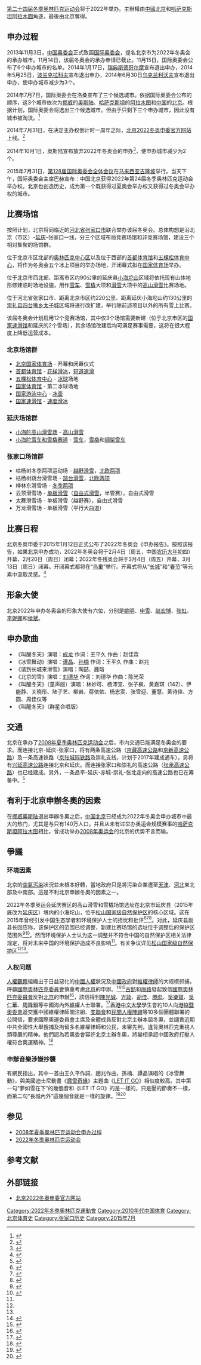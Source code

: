 {{refimprove|time=2014-02-10T11:24:02+00:00}}

{{Olympic bid|2022|冬季|
| Paralympics = yes
| logo = [[File:Beijing_2022_Winter_Olympic_candidate_logo.svg|260px]]
| logo-size = 
| shortlisted1 = |
| fullname = {{PRC}}[[北京市|北京市]]
| chair = 
| committee = [[中国奥林匹克委员会|中国奥林匹克委员会]] (CHN)
| history = 举办过[[2008年夏季奥林匹克运动会|2008年夏季奥林匹克运动会]]
}}
[[2022年冬季奥林匹克运动会|第二十四届冬季奥林匹克运动会]]将于2022年举办。主辦權由[[中华人民共和国|中國]][[北京市|北京]]和[[哈萨克斯坦|哈萨克斯坦]][[阿拉木圖|阿拉木圖]]角逐，最後由北京奪得。
== 申办过程 ==

2013年11月3日，[[中国奥委会|中国奥委会]]正式致函[[国际奥委会|国际奥委会]]，提名北京市为2022年冬奥会的承办城市。11月14日，该届冬奥会的承办申请已截止。11月15日，国际奥委会公布了6个申办城市的名单。2014年1月17日，[[瑞典|瑞典]][[斯德哥尔摩|斯德哥尔摩]]宣布退出申办，2014年5月25日，[[波兰|波兰]][[克拉科夫|克拉科夫]]宣布退出申办，2014年6月30日[[乌克兰|乌克兰]][[利沃夫|利沃夫]]宣布退出申办，使申办城市减少为3个。

2014年7月7日，国际奥委会在洛桑宣布了三个候选城市。依据国际奥委会公布的顺序，这3个城市依次为[[挪威|挪威]]的[[奥斯陆|奥斯陆]]、[[哈萨克斯坦|哈萨克斯坦]]的[[阿拉木图|阿拉木图]]和[[中国|中国]]的[[北京|北京]]。根据计划，国际奥委会将选出三个候选城市。但由于只剩下三个申办城市，因此没有城市被淘汰。<ref>{{cite web|title=北京正式成2022冬奥会申办候选城市 PK俩对手|url=http://sports.qq.com/a/20140707/063270.htm|date=2014-07-07|accessdate=2014-07-07|publisher=腾讯体育|archive-date=2014-07-12|archive-url=https://web.archive.org/web/20140712124440/http://sports.qq.com/a/20140707/063270.htm|dead-url=no}}</ref>

2014年7月31日，在决定主办权倒计时一周年之际，[https://web.archive.org/web/20140803072025/http://www.beijing-2022.cn/ 北京2022冬奥申委官方网站]上线。<ref>{{cite web|title=北京2022年冬奥申委官网正式开通上线|url=http://www.beijing-2022.cn/a/20140731/021731.htm|date=2014-07-31|accessdate=2014-07-31|publisher=北京2022冬奥申委官方网站|archive-url=https://web.archive.org/web/20140804124140/http://www.beijing-2022.cn/a/20140731/021731.htm|archive-date=2014-08-04|dead-url=yes}}</ref>

2014年10月1日，奥斯陆宣布放弃2022年冬奥会的申办<ref>{{cite web|title=（冬奥会）国际奥委会对奥斯陆退出申奥表示遗憾|url=http://news.xinhuanet.com/sports/2014-10/02/c_127059792.htm|date=2014年10月2日|publisher=新华社|accessdate=2014年10月2日|archive-date=2014年10月6日|archive-url=https://web.archive.org/web/20141006141549/http://news.xinhuanet.com/sports/2014-10/02/c_127059792.htm|dead-url=no}}</ref>，使申办城市减少为2个。

2015年7月31日，[[第128届国际奥委会全体会议|第128届国际奥委会全体会议]]在[[马来西亚|马来西亚]][[吉隆坡|吉隆坡]]举行。当天下午，国际奥委会主席巴赫宣布：中国北京获得2022年第24届冬季奥林匹克运动会举办权。北京也创造历史，成为第一个既获得过夏奥会举办权又获得过冬奥会举办权的城市。

== 比赛场馆 ==

按照计划，北京将同临近的[[河北省|河北省]][[张家口市|张家口市]]联合举办该届冬奥会。总体构想是沿北京（市区）-[[延庆县|延庆]]-张家口一线，分三个区域布局竞赛场馆和非竞赛场馆，建设三个相对集聚的场馆群。

位于北京市区北部的[[奥林匹克公园_(北京)|奥林匹克中心区]]以及位于西部的[[首都体育馆|首都体育馆]]和[[五棵松体育中心|五棵松体育中心]]，将作为冬奥会五个冰上项目的举办场地，开闭幕式拟在[[国家体育场_(北京)|国家体育场]]举办。

位于北京市西北部、距离市区约90公里的延庆县[[小海坨山|小海坨山]]区域将依托现有山体地形修建临时场地设施，用作[[雪车|雪车]]、[[雪橇|雪橇]]大项和[[滑雪|滑雪]]大项中的[[高山滑雪|高山滑雪]]比赛场地。

位于河北省张家口市、距离北京市区约220公里、距离延庆小海坨山约130公里的[[崇礼县|崇礼县]][[四台嘴乡|四台嘴乡]][[太子城村|太子城]]区域将进行改扩建，举行除前述项目以外的所有雪上比赛。

该届冬奥会计划启用12个竞赛场馆，其中仅3个场馆需要新建（位于北京市区的[[国家速滑馆|国家速滑馆]]和延庆的2个雪场），其余场馆改建后均可满足赛事需要，这将在很大程度上降低运营成本。

===北京场馆群===
*[[北京国家体育场|北京国家体育场]] - 开幕和闭幕仪式 
*[[首都体育馆|首都体育馆]] - [[花样滑冰|花样滑冰]]，[[短道速滑|短道速滑]] 
*[[万事达中心|五棵松体育中心]] - [[冰球|冰球]]场地 
*[[国家体育馆|国家体育馆]] - 第二冰球场地 
*[[国家游泳中心|国家游泳中心]] - [[冰壶|冰壶]] 
*[[国家速滑馆|国家速滑馆]] - [[速度滑冰|速度滑冰]]

===延庆场馆群===
*[[国家高山滑雪中心|小海陀高山滑雪场]] - [[高山滑雪|高山滑雪]] 
*[[国家雪车雪橇中心|小海陀雪车和雪橇赛道]] - [[雪车|雪车]]，[[雪橇運動|雪橇]]和[[钢架雪车|钢架雪车]]

===张家口场馆群===
*枯杨树冬季两项运动场 - [[越野滑雪|越野滑雪]]，[[北欧两项|北欧两项]]
*枯杨树跳台滑雪场 - [[跳台滑雪|跳台滑雪]]，[[北欧两项|北欧两项]]
*桦林东滑雪场 - [[冬季两项|冬季两项]]
*云顶滑雪场 - [[单板滑雪|单板滑雪]]（[[自由式滑雪|自由式滑雪]]，半管赛），自由式滑雪 
*太舞滑雪场 - 单板滑雪（越野赛），自由式滑雪 
*万龙滑雪场 - 单板滑雪（平行大曲道）

== 比赛日程 ==

北京冬奥申委于2015年1月12日正式公布了2022年冬奥会《申办报告》。按照该报告，如果北京申办成功，2022年冬奥会将于2月4日（周五，中国[[农历|农历]][[大年|大年]]初四）开幕，2月20日（周日）闭幕；2022年冬残奥会将于3月4日（周五）开幕，3月13日（周日）闭幕。开闭幕式都将在“[[国家体育场_(北京)|鸟巢]]”举行。开幕式将从“[[长城|长城]]”和“[[春节|春节]]”等元素中汲取灵感。<ref>{{cite web|title=北京冬奥会拟２０２２年春节期间举办|url=http://news.xinhuanet.com/sports/2015-01/13/c_127381029.htm|date=2015-01-13|accessdate=2015-01-13|publisher=法制晚报|archive-date=2015-01-13|archive-url=https://web.archive.org/web/20150113174110/http://news.xinhuanet.com/sports/2015-01/13/c_127381029.htm|dead-url=no}}</ref>

== 形象大使 ==
北京2022年申办冬奥会的形象大使有六位，分别是[[姚明|姚明]]、[[申雪|申雪]]、[[赵宏博|赵宏博]]、[[张虹_(运动员)|张虹]]、[[李妮娜|李妮娜]]和[[侯斌|侯斌]]。

== 申办歌曲 ==
*《叫醒冬天》演唱：[[成龙|成龙]] 作词：王平久 作曲：赵佳霖
*《冰雪舞动》演唱：[[谭晶|谭晶]]、[[孙楠|孙楠]] 作词：王平久 作曲：赵兆
*《请到长城来滑雪》演唱：陶喆、鹿晗
*《北京的雪》演唱：[[刘德华|刘德华]] 作词：刘德华 作曲：陈光荣
*《叫醒冬天》（童声版）演唱：林妙可、杨沛宜、张子枫、黄嘉琪（142）、伊能静、关晓彤、陆子艺、柳岩、蒋依依、杨志雯、张雪迎、董慧、黄诗佳、方圆、周佳仪等
*《叫醒冬天》（群星合唱版）

== 交通 ==

北京在承办了[[2008年夏季奥林匹克运动会|2008年夏季奥林匹克运动会]]之后，市内交通已能满足冬奥会的要求。而连接北京-延庆-张家口，将有两条高速公路（[[京藏高速公路|京藏高速公路]]和[[京新高速公路|京新高速公路]]）及一条高速铁路（[[京张城际铁路|京张城际铁路]]及崇礼支线，计划于2017年建成通车），另将有[[兴延高速公路|兴延高速公路]]连接北京和延庆。而连接张家口和崇礼的高速公路（[[张承高速公路|张承高速公路]]）也已经建成。另外，一条昌平-延庆-赤城-崇礼-张北走向的高速公路也已在筹备中。<ref>{{cite web|title=申冬奥 京张要建新高速|url=http://www.fawan.com.cn/html/2014-09/11/content_508105.htm|date=2014-09-11|accessdate=2014-09-11|publisher=新华网|deadurl=yes|archiveurl=https://web.archive.org/web/20140911160419/http://www.fawan.com.cn/html/2014-09/11/content_508105.htm|archivedate=2014-09-11}}</ref>

== 有利于北京申辦冬奧的因素 ==

在[[挪威|挪威]][[奥斯陆|奥斯陆]]退出申辦冬奧之后，[[中国|中国]][[北京|北京]]已经成为2022年冬奥会申办城市中最大的热门，尤其是与只有140万人口，并且从未有过举办奥运会规模赛事的[[哈萨克斯坦|哈萨克斯坦]][[阿拉木图|阿拉木图]]相比，曾成功举办[[2008年奥运会|2008年奥运会]]的北京的优势不言而喻。

== 爭議 ==
=== 环境因素 ===
北京的[[空氣污染|空氣污染]]狀況並未根本好轉，當地政府只是將污染企業遷至[[天津|天津]]、[[河北|河北]]東北部及中南部。這是不利北京申辦冬奧的因素之一。

2022年冬季奥运会延庆赛区的高山滑雪和雪橇场馆选址在北京市延庆县（2015年底改为[[延庆区|延庆区]]）境内的小海坨山，位于[[松山国家级自然保护区|松山国家级自然保护区]]的核心区域。这在2015年曾经引发中国生态学者和环境保护人士的担忧和批评<ref>{{cite web|url=http://www.scmp.com/news/china/society/article/1846273/winter-olympic-games-venues-china-pose-threat-beijing-nature|title=Winter Olympic Games venues in China 'pose threat to Beijing nature reserve'|work=South China Morning Post|date=2015-08-03|accessdate=2015-08-12|archive-date=2015-08-07|archive-url=https://web.archive.org/web/20150807020823/http://www.scmp.com/news/china/society/article/1846273/winter-olympic-games-venues-china-pose-threat-beijing-nature|dead-url=no}}</ref><ref name="ibt">{{cite web|url=http://www.ibtimes.com/beijing-winter-olympics-2022s-environmental-impact-includes-nature-reserve-damage-2036501|title=Beijing Winter Olympics 2022's Environmental Impact Includes Nature Reserve Damage, Critics Say|work=International Business Times|date=2015-08-03|accessdate=2015-08-12|archive-date=2016-01-27|archive-url=https://web.archive.org/web/20160127075122/http://www.ibtimes.com/beijing-winter-olympics-2022s-environmental-impact-includes-nature-reserve-damage-2036501|dead-url=no}}</ref><ref name="nature">{{Cite journal|title=Chinese biologists lead outcry over Winter Olympics ski site|url=https://www.nature.com/articles/nature.2015.18174|last=Cyranoski|first=David|date=2015-08-01|journal=Nature|issue=7565|doi=10.1038/nature.2015.18174|volume=524|pages=278–279|language=en|issn=1476-4687|access-date=2022-03-07|archive-date=2021-08-16|archive-url=https://web.archive.org/web/20210816165823/https://www.nature.com/articles/nature.2015.18174}}</ref>。对此，延庆县副县长回应称，该保护区的范围已经调整，新建比赛场馆的选址位于调整后的保护区范围外<ref>{{cite web|url=http://epaper.bjnews.com.cn/html/2015-08/07/content_591870.htm?div=0|title=“小海坨松山保护区面积扩大31%”|work=新京报|date=2015-08-07|accessdate=2015-08-12|archive-date=2016-03-05|archive-url=https://web.archive.org/web/20160305080919/http://epaper.bjnews.com.cn/html/2015-08/07/content_591870.htm?div=0|dead-url=no}}</ref><ref>{{cite web|url=http://sports.people.com.cn/n/2015/0808/c22176-27430234.html|title=2022年冬奥会比赛场地不在保护区内|date=2015-08-08|work=人民日报|accessdate=2015-08-12|archive-date=2017-02-02|archive-url=https://web.archive.org/web/20170202010548/http://sports.people.com.cn/n/2015/0808/c22176-27430234.html|dead-url=no}}</ref>。然而环境保护人士认为这一调整并不符合中国的自然保护区相关法律规定，将对未来中国的环境保护造成不良影响<ref name="nature"/>。有关争议详见[[松山国家级自然保护区|松山国家级自然保护区]]<ref name="ibt"/><ref name="nature"/>。

=== 人权问题 ===
[[人權觀察|人權觀察]]組織出于日益惡化的[[中華人民共和國人權|中國人權]]狀況及[[中華人民共和國政府|中國政府]]對[[維權律師|維權律師]]的大规模抓捕，呼籲[[國際奧林匹克委員會|國際奧林匹克委員會]]慎重考慮[[北京|北京]]的申辦。<ref>{{cite news|title=上海視窗：人權和民運機構呼籲審慎考慮中國冬奧會申辦請求|url=http://cn.rfi.fr/%E4%B8%AD%E5%9B%BD/20150724-%E4%BA%BA%E6%9D%83%E5%92%8C%E6%B0%91%E8%BF%90%E6%9C%BA%E6%9E%84%E5%91%BC%E5%90%81%E5%AE%A1%E6%85%8E%E8%80%83%E8%99%91%E4%B8%AD%E5%9B%BD%E5%86%AC%E5%A5%A5%E4%BC%9A%E7%94%B3%E5%8A%9E%E8%AF%B7%E6%B1%82/|work=[[法國國際廣播電台|法國國際廣播電台]]|date=2015年7月24日|accessdate=2015年7月31日|archive-date=2015年7月27日|archive-url=https://web.archive.org/web/20150727212254/http://cn.rfi.fr/%E4%B8%AD%E5%9B%BD/20150724-%E4%BA%BA%E6%9D%83%E5%92%8C%E6%B0%91%E8%BF%90%E6%9C%BA%E6%9E%84%E5%91%BC%E5%90%81%E5%AE%A1%E6%85%8E%E8%80%83%E8%99%91%E4%B8%AD%E5%9B%BD%E5%86%AC%E5%A5%A5%E4%BC%9A%E7%94%B3%E5%8A%9E%E8%AF%B7%E6%B1%82//|dead-url=no}}</ref><ref>{{cite news|title=【法廣RFI】人權和民運機構呼籲審慎考慮大陸冬奧會申辦請求|url=http://www.appledaily.com.tw/realtimenews/article/new/20150724/654928/|work=[[蘋果日報_(台灣)|蘋果日報 (台灣)]]|date=2015年7月24日|accessdate=2015年7月31日|archive-date=2015年8月13日|archive-url=https://web.archive.org/web/20150813061810/http://www.appledaily.com.tw/realtimenews/article/new/20150724/654928/|dead-url=no}}</ref>[[古懿|古懿]]和[[唐路|唐路]]發起致信[[國際奧林匹克委員會|國際奧林匹克委員會]]反對[[北京|北京]]的申辦<ref>{{cite news|title=一批海內外人士呼籲反對北京申辦2022年冬奧會|url=http://www.rfa.org/mandarin/Xinwen/2-07252015114256.html|work=[[自由亞洲電台|自由亞洲電台]]|date=2015年7月25日|accessdate=2015年7月31日|archive-date=2015年9月24日|archive-url=https://web.archive.org/web/20150924125501/http://www.rfa.org/mandarin/Xinwen/2-07252015114256.html|dead-url=no}}</ref>，該信得到[[陳光誠|陳光誠]]、[[方政|方政]]、[[胡佳_(社會活動家)|胡佳]]、[[滕彪|滕彪]]、[[吳樂寶|吳樂寶]]、[[吳仁華|吳仁華]]、[[周鋒鎖|周鋒鎖]]等中國海內外[[維權|維權]]人士聯署。<ref>{{cite news|url=http://www.boxun.com/news/gb/china/2015/07/201507250033.shtml|title=致国际奥委会公开信：反对北京申办2022年冬奥会|work=[[博讯|博讯]]|date=2015年7月25日|accessdate=2015年7月31日|archive-date=2015年7月28日|archive-url=https://web.archive.org/web/20150728035309/http://www.boxun.com/news/gb/china/2015/07/201507250033.shtml|dead-url=no}}</ref>[[香港中文大學|香港中文大學]]學生會約10人向[[港協暨奧委會|港協暨奧委會]]遞交獲中國維權律師關注組、[[支聯會|支聯會]]和[[民間人權陣線|民間人權陣線]]等10多個團體聯署的公開信，要求國際奧運委員會主席及全體成員反對北京主辦本屆冬奧，並譴責近期中共全國性大舉搜捕及拘留多名維權律師和公民，未審先判，違背奧林匹克重視人類尊嚴的精神。他們認為若奧委會容許北京主辦冬奧，將變相承認中國政府打壓人權符合奧運精神。<ref>{{cite news|title=中大學生會港協遞信　反對北京申辦2022冬奧|url=http://hk.on.cc/hk/bkn/cnt/news/20150730/bkn-20150730164651692-0730_00822_001.html|accessdate=2015-07-30|agency=東網 on.cc|date=2015-07-30|archive-date=2015-08-03|archive-url=https://web.archive.org/web/20150803000608/http://hk.on.cc/hk/bkn/cnt/news/20150730/bkn-20150730164651692-0730_00822_001.html|dead-url=no}}</ref>

=== 申辦音樂涉嫌抄襲 ===
有網民指出，其中一首由王久平作詞、趙兆作曲，孫楠、譚晶演唱的《冰雪舞動》，與美國迪士尼動畫《[[魔雪奇緣|魔雪奇緣]]》主題曲《[[Let_It_Go_(迪士尼歌曲)|LET IT GO]]》相似度較高。其中第一句“夢如雪在下”的幾個音和《LET IT GO》的是一樣的，只是壓的節奏不一樣，而第二句“長城內外”這幾個音就是一樣的旋律。<ref>{{Cite web |url = http://news.sina.com.cn/c/2015-08-01/164932166105.shtml |title = 北京申冬奥音乐作品《冰雪舞动》被指涉抄袭 |author =  |date = 2015-08-01 |publisher = [[新浪网|新浪网]] |language = zh |accessdate = 2015-08-02 |quote =  |archive-date = 2015-08-03 |archive-url = https://web.archive.org/web/20150803224542/http://news.sina.com.cn/c/2015-08-01/164932166105.shtml |dead-url = no }}</ref><ref>{{Cite web |url = http://www.bbc.com/zhongwen/simp/china/2015/08/150804_china_olympic_song |title = 中国冬奥歌曲被指抄袭《冰雪奇缘》主题曲 |author =  |date = 2015-08-04 |publisher = [[BBC中文网|BBC中文网]] |language = zh |accessdate = 2015-08-05 |quote =  |archive-date = 2015-08-06 |archive-url = https://web.archive.org/web/20150806190932/http://www.bbc.com/zhongwen/simp/china/2015/08/150804_china_olympic_song |dead-url = no }}</ref>

== 参见 ==
* [[2008年夏季奥林匹克运动会申办过程|2008年夏季奥林匹克运动会申办过程]]
* [[2022年冬季奥林匹克运动会|2022年冬季奥林匹克运动会]]

==参考文献==

{{reflist}}

== 外部链接 ==

* [https://web.archive.org/web/20140803072025/http://www.beijing-2022.cn/ 北京2022冬奥申委官方网站]{{zh}}
{{奧林匹克運動會申辦}}
[[Category:2022年冬季奧林匹克運動會|Category:2022年冬季奧林匹克運動會]]
[[Category:2010年代中国体育|Category:2010年代中国体育]]
[[Category:北京体育史|Category:北京体育史]]
[[Category:张家口历史|Category:张家口历史]]
[[Category:2015年7月|Category:2015年7月]]